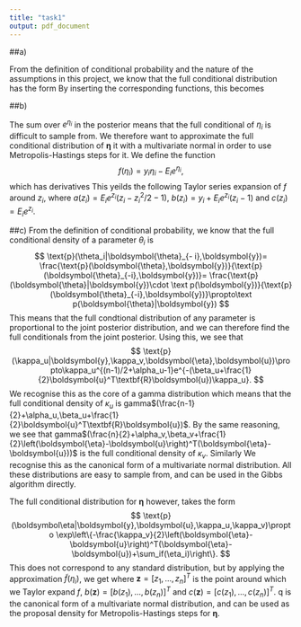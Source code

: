 ```yaml
---
title: "task1"
output: pdf_document
---
```

##a)

From the definition of conditional probability and the nature of the assumptions in this project, we know that the full conditional distribution has the form
\begin{align*}
\text{p}(\boldsymbol{\eta},\boldsymbol{u},\kappa_u,\kappa_v|\boldsymbol{y})&\propto\text{p}(\boldsymbol{y}\,|\boldsymbol{\eta},\boldsymbol{u},\kappa_u,\kappa_v)\text{p}(\boldsymbol{\eta}\,|\boldsymbol{u},\kappa_u,\kappa_v)\text{p}(\boldsymbol{u}\,|\kappa_u,\kappa_v)\text{p}(\kappa_u\,|\kappa_v)\text{p}(\kappa_v)\\
&\propto\text{p}(\boldsymbol{y}\,|\boldsymbol{\eta})\text{p}(\boldsymbol{\eta}\,|\boldsymbol{u},\kappa_v)\text{p}(\boldsymbol{u}\,|\kappa_u)\text{p}(\kappa_u)\text{p}(\kappa_v).
\end{align*}
By inserting the corresponding functions, this becomes
\begin{align*}
\text{p}&\propto\left(\prod_{i=1}^n\left(E_ie^{\eta_i}\right)^{y_i}e^{E_ie^{\eta_i}}\right)\left|\kappa_v\text{I}\right|^\frac{1}{2}e^{-\frac{\kappa_v}{2}\left(\boldsymbol{\eta}-\boldsymbol{u}\right)^T(\boldsymbol{\eta}-\boldsymbol{u})}\kappa_u^{(n-1)/2}e^{-\frac{\kappa_u}{2}\boldsymbol{u}^T\textbf{R}\boldsymbol{u}}\kappa_u^{\alpha_u-1}e^{-\beta_u\kappa_u}\kappa_v^{\alpha_v-1}e^{-\beta_v\kappa_v}\\
&\propto\kappa_u^{\frac{n-1}{2}+\alpha_u-1}\kappa_v^{\frac{n}{2}+\alpha_v-1}\exp\left\{-\beta_u\kappa_u-\beta_v\kappa_v-\frac{\kappa_v}{2}\left(\boldsymbol{\eta}-\boldsymbol{u}\right)^T(\boldsymbol{\eta}-\boldsymbol{u})-\frac{\kappa_u}{2}\boldsymbol{u}^T\textbf{R}\boldsymbol{u}+\sum_i\left(y_i\eta_i-E_ie^{\eta_i}\right)\right\}.
\end{align*}

##b)

The sum over $e^{\eta_i}$ in the posterior means that the full conditional of $\eta_i$ is difficult to sample from. We therefore want to approximate the full conditional distribution of $\boldsymbol{\eta}$ it with a multivariate normal in order to use Metropolis-Hastings steps for it. We define the function
$$
f(\eta_i)=y_i\eta_i-E_ie^{\eta_i},
$$
which has derivatives
\begin{align*}
f'(\eta_i)&=y_i-E_ie^{\eta_i}\\
f''(\eta_i)&=-E_ie^{\eta_i}.
\end{align*}
This yeilds the following Taylor series expansion of $f$ around $z_i$,
\begin{align*}
\tilde{f}(\eta_i)&=y_iz_i-E_ie^{z_i}+(y_i-E_ie^{z_i})(\eta_i-z_i)+\frac{1}{2}(-E_ie^{z_i})(\eta_i-z_i)^2\\
&=a(z_i)+b(z_i)\eta_i-\frac{1}{2}c(z_i)\eta_i^2,
\end{align*}
where $a(z_i)=E_ie^{z_i}(z_i-z_i^2/2-1)$, $b(z_i) = y_i+E_ie^{z_i}(z_i-1)$ and $c(z_i) = E_ie^{z_i}$.

##c)
From the definition of conditional probability, we know that the full conditional density of a parameter $\theta_i$ is
$$
\text{p}(\theta_i|\boldsymbol{\theta}_{- i},\boldsymbol{y})=
\frac{\text{p}(\boldsymbol{\theta},\boldsymbol{y})}{\text{p}(\boldsymbol{\theta}_{-i},\boldsymbol{y})}=
\frac{\text{p}(\boldsymbol{\theta}|\boldsymbol{y})\cdot \text p(\boldsymbol{y})}{\text{p}(\boldsymbol{\theta}_{-i},\boldsymbol{y})}\propto\text p(\boldsymbol{\theta}|\boldsymbol{y})
$$
This means that the full condtional distribution of any parameter is proportional to the joint posterior distribution, and we can therefore find the full conditionals from the joint posterior. Using this, we see that
$$
\text{p}(\kappa_u|\boldsymbol{y},\kappa_v,\boldsymbol{\eta},\boldsymbol{u})\propto\kappa_u^{(n-1)/2+\alpha_u-1}e^{-(\beta_u+\frac{1}{2}\boldsymbol{u}^T\textbf{R}\boldsymbol{u})\kappa_u}.
$$
We recognise this as the core of a gamma distribution which means that the full conditional density of $\kappa_u$ is gamma$(\frac{n-1}{2}+\alpha_u,\beta_u+\frac{1}{2}\boldsymbol{u}^T\textbf{R}\boldsymbol{u})$. By the same reasoning, we see that gamma$(\frac{n}{2}+\alpha_v,\beta_v+\frac{1}{2}\left(\boldsymbol{\eta}-\boldsymbol{u}\right)^T(\boldsymbol{\eta}-\boldsymbol{u}))$ is the full conditional density of $\kappa_v$. Similarly
\begin{align*}
\text{p}(\boldsymbol{u}|\boldsymbol{y},\boldsymbol{\eta}.\kappa_u,\kappa_v)&\propto\exp\left\{-\frac{\kappa_v}{2}\left(\boldsymbol{\eta}-\boldsymbol{u}\right)^T(\boldsymbol{\eta}-\boldsymbol{u})-\frac{\kappa_u}{2}\boldsymbol{u}^T\textbf{R}\boldsymbol{u}\right\}\\
&\propto \exp\left\{-\frac{1}{2}\boldsymbol{u}^T(\kappa_u\textbf{R}+\kappa_v\text{I})\boldsymbol{u}+\kappa_v\boldsymbol{u}^T\boldsymbol{\eta}\right\}.
\end{align*}
We recognise this as the canonical form of a multivariate normal distribution. All these distributions are easy to sample from, and can be used in the Gibbs algorithm directly.

The full conditional distribution for $\boldsymbol{\eta}$ however, takes the form
$$
\text{p}(\boldsymbol\eta|\boldsymbol{y},\boldsymbol{u},\kappa_u,\kappa_v)\propto
\exp\left\{-\frac{\kappa_v}{2}\left(\boldsymbol{\eta}-\boldsymbol{u}\right)^T(\boldsymbol{\eta}-\boldsymbol{u})+\sum_if(\eta_i)\right\}.
$$
This does not correspond to any standard distribution, but by applying the approximation $\tilde{f}(\eta_i)$, we get
\begin{align*}
\text{q}(\boldsymbol\eta|\boldsymbol{z},\boldsymbol{y},\boldsymbol{u},\kappa_u,\kappa_v)&\propto\exp\left\{-\frac{\kappa_v}{2}\boldsymbol{\eta}^T\boldsymbol{\eta}+\kappa_v\boldsymbol{\eta}^T\boldsymbol{u}-\frac{1}{2}\boldsymbol{\eta}^T\text{diag}(c(\boldsymbol{z}))\boldsymbol{\eta}+\boldsymbol{\eta}^Tb(\boldsymbol{z})\right\}\\
&=\exp\left\{-\frac{1}{2}\boldsymbol{\eta}^T\Big(\kappa_v\textbf{I}+\text{diag}(c(\boldsymbol{z}))\Big)\boldsymbol{\eta}+\boldsymbol{\eta}^T(\kappa_u\boldsymbol{u}+b(\boldsymbol{z}))\right\},
\end{align*}
where $\boldsymbol{z}=[z_1,...,z_n]^T$ is the point around which we Taylor expand $f$, $b(\boldsymbol{z})=[b(z_1),...,b(z_n)]^T$ and $c(\boldsymbol{z})=[c(z_1),...,c(z_n)]^T$. $\text{q}$ is the canonical form of a multivariate normal distribution, and can be used as the proposal density for Metropolis-Hastings steps for $\boldsymbol{\eta}$.





